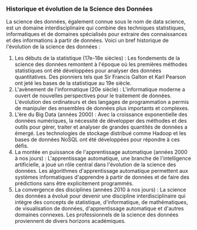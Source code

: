 ### **Historique et évolution de la Science des Données**

La science des données, également connue sous le nom de data science, est un domaine interdisciplinaire qui combine des techniques statistiques, informatiques et de domaines spécialisés pour extraire des connaissances et des informations à partir de données. Voici un bref historique de l'évolution de la science des données :

1. Les débuts de la statistique (17e-18e siècles) : Les fondements de la science des données remontent à l'époque où les premières méthodes statistiques ont été développées pour analyser des données quantitatives. Des pionniers tels que Sir Francis Galton et Karl Pearson ont jeté les bases de la statistique au 19e siècle.
2. L'avènement de l'informatique (20e siècle) : L'informatique moderne a ouvert de nouvelles perspectives pour le traitement de données. L'évolution des ordinateurs et des langages de programmation a permis de manipuler des ensembles de données plus importants et complexes.
3. L'ère du Big Data (années 2000) : Avec la croissance exponentielle des données numériques, la nécessité de développer des méthodes et des outils pour gérer, traiter et analyser de grandes quantités de données a émergé. Les technologies de stockage distribué comme Hadoop et les bases de données NoSQL ont été développées pour répondre à ces défis.
4. La montée en puissance de l'apprentissage automatique (années 2000 à nos jours) : L'apprentissage automatique, une branche de l'intelligence artificielle, a joué un rôle central dans l'évolution de la science des données. Les algorithmes d'apprentissage automatique permettent aux systèmes informatiques d'apprendre à partir de données et de faire des prédictions sans être explicitement programmés.
5. La convergence des disciplines (années 2010 à nos jours) : La science des données a évolué pour devenir une discipline interdisciplinaire qui intègre des concepts de statistique, d'informatique, de mathématiques, de visualisation de données, d'apprentissage automatique et d'autres domaines connexes. Les professionnels de la science des données proviennent de divers horizons académiques.

